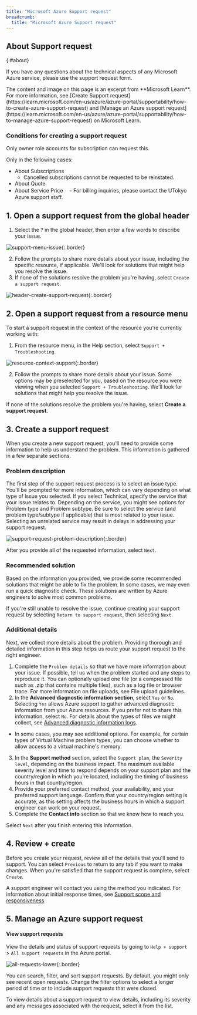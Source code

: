 ```yaml
---
title: "Microsoft Azure Support request"
breadcrumb:
  title: "Microsoft Azure Support request"
---
```


## About Support request
{:#about}

If you have any questions about the technical aspects of any Microsoft Azure service, please use the support request form.

<div class="box">
The content and image on this page is an excerpt from **Microsoft Learn**. For more information, see [Create Support request](https://learn.microsoft.com/en-us/azure/azure-portal/supportability/how-to-create-azure-support-request) and [Manage an Azure support request](https://learn.microsoft.com/en-us/azure/azure-portal/supportability/how-to-manage-azure-support-request) on Microsoft Learn.
</div>

### Conditions for creating a support request

Only owner role accounts for subscription can request this.

Only in the following cases:
- About Subscriptions
  - Cancelled subscriptions cannot be requested to be reinstated.
- About Quote
- About Service Price
　- For billing inquiries, please contact the UTokyo Azure support staff.

## 1. Open a support request from the global header

1. Select the ? in the global header, then enter a few words to describe your issue.

![support-menu-issue](https://learn.microsoft.com/en-us/azure/azure-portal/supportability/media/how-to-create-azure-support-request/support-menu-issue.png){:.border}

2. Follow the prompts to share more details about your issue, including the specific resource, if applicable. We'll look for solutions that might help you resolve the issue.
3. If none of the solutions resolve the problem you're having, select `Create a support request`.

![header-create-support-request](https://learn.microsoft.com/en-us/azure/azure-portal/supportability/media/how-to-create-azure-support-request/header-create-support-request.png){:.border}

## 2. Open a support request from a resource menu

To start a support request in the context of the resource you're currently working with:
1. From the resource menu, in the Help section, select `Support + Troubleshooting`.

![resource-context-support](https://learn.microsoft.com/en-us/azure/azure-portal/supportability/media/how-to-create-azure-support-request/resource-context-support.png){:.border}

2. Follow the prompts to share more details about your issue. Some options may be preselected for you, based on the resource you were viewing when you selected `Support + Troubleshooting`. We'll look for solutions that might help you resolve the issue.

If none of the solutions resolve the problem you're having, select **Create a support request**.

## 3. Create a support request

When you create a new support request, you'll need to provide some information to help us understand the problem. This information is gathered in a few separate sections.

### Problem description

<div class="box">
The first step of the support request process is to select an issue type. You'll be prompted for more information, which can vary depending on what type of issue you selected. If you select Technical, specify the service that your issue relates to. Depending on the service, you might see options for Problem type and Problem subtype. Be sure to select the service (and problem type/subtype if applicable) that is most related to your issue. Selecting an unrelated service may result in delays in addressing your support request.
</div>

![support-request-problem-description](https://learn.microsoft.com/en-us/azure/azure-portal/supportability/media/how-to-create-azure-support-request/support-request-problem-description.png){:.border}

After you provide all of the requested information, select `Next`.

### Recommended solution

Based on the information you provided, we provide some recommended solutions that might be able to fix the problem. In some cases, we may even run a quick diagnostic check. These solutions are written by Azure engineers to solve most common problems.

If you're still unable to resolve the issue, continue creating your support request by selecting `Return to support request`, then selecting `Next`.

### Additional details

Next, we collect more details about the problem. Providing thorough and detailed information in this step helps us route your support request to the right engineer.

1. Complete the `Problem details` so that we have more information about your issue. If possible, tell us when the problem started and any steps to reproduce it. You can optionally upload one file (or a compressed file such as .zip that contains multiple files), such as a log file or browser trace. For more information on file uploads, see File upload guidelines.
2. In the **Advanced diagnostic information section**, select `Yes` or `No`. Selecting `Yes` allows Azure support to gather advanced diagnostic information from your Azure resources. If you prefer not to share this information, select `No`. For details about the types of files we might collect, see [Advanced diagnostic information logs](https://learn.microsoft.com/en-us/azure/azure-portal/supportability/how-to-create-azure-support-request#advanced-diagnostic-information-logs).
  - In some cases, you may see additional options. For example, for certain types of Virtual Machine problem types, you can choose whether to allow access to a virtual machine's memory.
3. In the **Support method** section, select the `Support plan`, the `Severity level`, depending on the business impact. The maximum available severity level and time to respond depends on your support plan and the country/region in which you're located, including the timing of business hours in that country/region.
4. Provide your preferred contact method, your availability, and your preferred support language. Confirm that your country/region setting is accurate, as this setting affects the business hours in which a support engineer can work on your request.
5. Complete the **Contact info** section so that we know how to reach you.

Select `Next` after you finish entering this information.

## 4. Review + create

Before you create your request, review all of the details that you'll send to support. You can select `Previous` to return to any tab if you want to make changes. When you're satisfied that the support request is complete, select `Create`.

A support engineer will contact you using the method you indicated. For information about initial response times, see [Support scope and responsiveness](https://azure.microsoft.com/support/plans/response/).

## 5. Manage an Azure support request

#### View support requests

View the details and status of support requests by going to `Help + support` > `All support requests` in the Azure portal.

![all-requests-lower](https://learn.microsoft.com/en-us/azure/azure-portal/supportability/media/how-to-manage-azure-support-request/all-requests-lower.png){:.border}

You can search, filter, and sort support requests. By default, you might only see recent open requests. Change the filter options to select a longer period of time or to include support requests that were closed.

To view details about a support request to view details, including its severity and any messages associated with the request, select it from the list.
